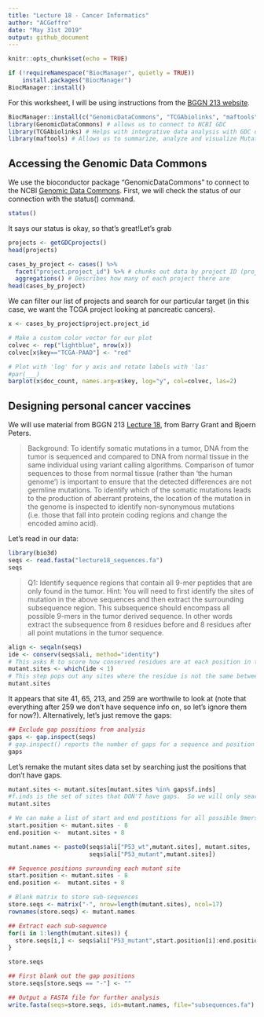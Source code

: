 ```yaml
---
title: "Lecture 18 - Cancer Informatics"
author: "ACGeffre"
date: "May 31st 2019"
output: github_document
---
```


```r
knitr::opts_chunk$set(echo = TRUE)
```

```r
if (!requireNamespace("BiocManager", quietly = TRUE))
    install.packages("BiocManager")
BiocManager::install()
```

For this worksheet, I will be using instructions from the [BGGN 213 website](https://bioboot.github.io/bggn213_S19/class-material/lecture18_part1_BGGN213_W19.html).

```r
BiocManager::install(c("GenomicDataCommons", "TCGAbiolinks", "maftools"))
library(GenomicDataCommons) # allows us to connect to NCBI GDC
library(TCGAbiolinks) # Helps with integrative data analysis with GDC data
library(maftools) # Allows us to summarize, analyze and visualize Mutation Annotation Format (MAF) files
```


## Accessing the Genomic Data Commons
We use the bioconductor package "GenomicDataCommons" to connect to the NCBI [Genomic Data Commons](https://gdc.cancer.gov/search/node/TP53). First, we will check the status of our connection with the status() command.

```r
status()
```

It says our status is okay, so that's great!Let's grab 

```r
projects <- getGDCprojects()
head(projects)
```
```r
cases_by_project <- cases() %>%
  facet("project.project_id") %>% # chunks out data by project ID (project ID is a facet of the data)
  aggregations() # Describes how many of each project there are
head(cases_by_project)
```

We can filter our list of projects and search for our particular target (in this case, we want the TCGA project looking at pancreatic cancers).
```r
x <- cases_by_project$project.project_id

# Make a custom color vector for our plot
colvec <- rep("lightblue", nrow(x))
colvec[x$key=="TCGA-PAAD"] <- "red"

# Plot with 'log' for y axis and rotate labels with 'las'
#par(___)  
barplot(x$doc_count, names.arg=x$key, log="y", col=colvec, las=2)
```

## Designing personal cancer vaccines

We will use material from BGGN 213 [Lecture 18](https://bioboot.github.io/bggn213_S19/class-material/lecture18_part2_BGGN213_W19/), from Barry Grant and Bjoern Peters.

>Background: To identify somatic mutations in a tumor, DNA from the tumor is sequenced and compared to DNA from normal tissue in the same individual using variant calling algorithms. Comparison of tumor sequences to those from normal tissue (rather than ‘the human genome’) is important to ensure that the detected differences are not germline mutations. To identify which of the somatic mutations leads to the production of aberrant proteins, the location of the mutation in the genome is inspected to identify non-synonymous mutations (i.e. those that fall into protein coding regions and change the encoded amino acid).

Let's read in our data:

```r
library(bio3d)
seqs <- read.fasta("lecture18_sequences.fa")
seqs
```

>Q1: Identify sequence regions that contain all 9-mer peptides that are only found in the tumor. Hint: You will need to first identify the sites of mutation in the above sequences and then extract the surrounding subsequence region. This subsequence should encompass all possible 9-mers in the tumor derived sequence. In other words extract the subsequence from 8 residues before and 8 residues after all point mutations in the tumor sequence.

```r
align <- seqaln(seqs)
ide <- conserv(seqs$ali, method="identity")
# This asks R to score how conserved residues are at each position in the alignmnet
mutant.sites <- which(ide < 1) 
# This step pops out any sites where the residue is not the same between sequences (i.e. there is less than perfect residue conservation)
mutant.sites
```
It appears that site 41, 65, 213, and 259 are worthwile to look at (note that everything after 259 we don't have sequence info on, so let's ignore them for now?). Alternatively, let's just remove the gaps:
```r
## Exclude gap possitions from analysis
gaps <- gap.inspect(seqs)
# gap.inspect() reports the number of gaps for a sequence and position in an alignment
gaps
```

Let's remake the mutant sites data set by searching just the positions that don't have gaps. 
```r
mutant.sites <- mutant.sites[mutant.sites %in% gaps$f.inds]
#f.inds is the set of sites that DON'T have gaps.  So we will only search those ones for mutant site. 
mutant.sites
```

```r
# We can make a list of start and end postitions for all possible 9mers (e.g. mutation site +/- 8 residues)
start.position <- mutant.sites - 8
end.position <-  mutant.sites + 8

```

```r
mutant.names <- paste0(seqs$ali["P53_wt",mutant.sites], mutant.sites,
                       seqs$ali["P53_mutant",mutant.sites])

## Sequence positions surounding each mutant site
start.position <- mutant.sites - 8
end.position <-  mutant.sites + 8

# Blank matrix to store sub-sequences
store.seqs <- matrix("-", nrow=length(mutant.sites), ncol=17)
rownames(store.seqs) <- mutant.names

## Extract each sub-sequence
for(i in 1:length(mutant.sites)) {
  store.seqs[i,] <- seqs$ali["P53_mutant",start.position[i]:end.position[i]]
}

store.seqs
```


```r
## First blank out the gap positions 
store.seqs[store.seqs == "-"] <- ""

## Output a FASTA file for further analysis
write.fasta(seqs=store.seqs, ids=mutant.names, file="subsequences.fa")
```


